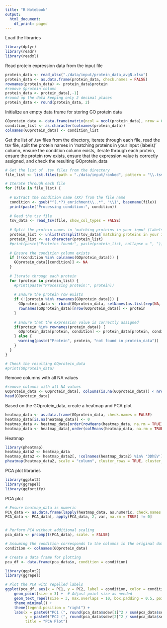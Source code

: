 ```yaml
---
title: "R Notebook"
output:
  html_document:
    df_print: paged
---
```

Load the libraries
```r
library(dplyr)
library(readr)
library(readxl)
```

Read protein expression data from the input file
```r
protein_data <- read_xlsx("./data/input/protein_data_avgN.xlsx")
protein_data <- as.data.frame(protein_data, check.names = FALSE)
rownames(protein_data) <- protein_data$protein
#remove $protein column
protein_data <- protein_data[,-1]
#round up the data keeping only 2 decimal places
protein_data <- round(protein_data, 2)
```

Initialize an empty data frame for storing GO protein data
```r
GOprotein_data <- data.frame(matrix(ncol = ncol(protein_data), nrow = 0), check.names = FALSE)
condition_list <- as.character(colnames(protein_data))
colnames(GOprotein_data) <- condition_list

```

Get the list of .tsv files from the directory, iterate through each file, read the tsv file, split the protein names in 'matching proteins in your input (labels)' column, ensure the condition column exists, iterate through each protein, ensure the protein row exists, ensure that the expression value is correctly assigned, and check the resulting GOprotein_data

```r
# Get the list of .tsv files from the directory
file_list <- list.files(path = "./data/input/ranked", pattern = "\\.tsv$", full.names = TRUE)

# Iterate through each file
for (file in file_list) {
  
  # Extract the condition name (XX) from the file name
  condition <- gsub("^(.*?)_enrichment\\..*", "\\1", basename(file))
  print(paste("Processing condition:", condition))
  
  # Read the tsv file
  tsv_data <- read_tsv(file, show_col_types = FALSE)
  
  # Split the protein names in 'matching proteins in your input (labels)' column
  protein_list <- unlist(strsplit(tsv_data$`matching proteins in your input (labels)`, ","))
  protein_list <- as.character(protein_list)
  #print(paste("Proteins found:", paste(protein_list, collapse = ", ")))
  
  # Ensure the condition column exists
  if (!(condition %in% colnames(GOprotein_data))) {
    GOprotein_data[[condition]] <- NA
  }
  
  # Iterate through each protein
  for (protein in protein_list) {
    #print(paste("Processing protein:", protein))
    
    # Ensure the protein row exists
    if (!(protein %in% rownames(GOprotein_data))) {
      GOprotein_data <- rbind(GOprotein_data, setNames(as.list(rep(NA, ncol(GOprotein_data))), colnames(GOprotein_data)))
      rownames(GOprotein_data)[nrow(GOprotein_data)] <- protein
    }
    
    # Ensure that the expression value is correctly assigned
    if(protein %in% rownames(protein_data)) {
      GOprotein_data[protein, condition] <- protein_data[protein, condition]
    } else {
      warning(paste("Protein", protein, "not found in protein_data"))
    }
  }
}

# Check the resulting GOprotein_data
#print(GOprotein_data)

```
Remove columns with all NA values

```r
#remove columns with all NA values
GOprotein_data <- GOprotein_data[, colSums(is.na(GOprotein_data)) < nrow(GOprotein_data)]
head(GOprotein_data)
```
Based on the GOprotein_data, create a heatmap and PCA plot
```r
heatmap_data <- as.data.frame(GOprotein_data, check.names = FALSE)
heatmap_data[is.na(heatmap_data)] <- 0
heatmap_data <- heatmap_data[order(rowMeans(heatmap_data, na.rm = TRUE), decreasing = TRUE),]
heatmap_data <- heatmap_data[,order(colMeans(heatmap_data, na.rm = TRUE), decreasing = TRUE)]
```

Heatmap
```r
library(pheatmap)
heatmap_data2 <- heatmap_data
heatmap_data2 <- heatmap_data2[, !colnames(heatmap_data2) %in% '3DhEV']
pheatmap(heatmap_data2, scale = "column", cluster_rows = TRUE, cluster_cols = TRUE, show_rownames = FALSE, show_colnames = TRUE, color = colorRampPalette(c("blue", "white", "red"))(100))
```

PCA plot libraries
```r
library(ggplot2)
library(ggrepel)
library(ggfortify)
```

PCA plot
```r
# Ensure heatmap_data is numeric
PCA_data <- as.data.frame(lapply(heatmap_data, as.numeric, check.names = FALSE))
PCA_data <- PCA_data[, apply(PCA_data, 2, var, na.rm = TRUE) != 0]


# Perform PCA without additional scaling
pca_data <- prcomp(t(PCA_data), scale. = FALSE)

# Assuming the condition corresponds to the columns in the original data
condition <- colnames(GOprotein_data)

# Create a data frame for plotting
pca_df <- data.frame(pca_data$x, condition = condition)

library(ggplot2)
library(ggrepel)

# Plot the PCA with repelled labels
ggplot(pca_df, aes(x = PC1, y = PC2, label = condition, color = condition)) +
    geom_point(size = 3) +  # Adjust point size as needed
    geom_text_repel(size = 3, max.overlaps = 10, box.padding = 0.5, point.padding = 0.5, segment.color = 'grey50') +
    theme_minimal() +
    theme(legend.position = "right") +
    labs(x = paste0("PC1 (", round(pca_data$sdev[1]^2 / sum(pca_data$sdev^2) * 100, 2), "%)"),
         y = paste0("PC2 (", round(pca_data$sdev[2]^2 / sum(pca_data$sdev^2) * 100, 2), "%)"),
         title = "PCA Plot")


```
